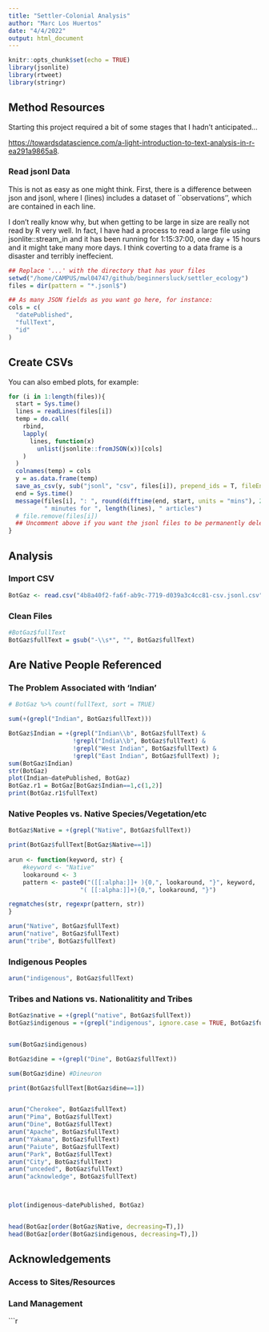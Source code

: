 ```yaml
---
title: "Settler-Colonial Analysis"
author: "Marc Los Huertos"
date: "4/4/2022"
output: html_document
---
```


```r
knitr::opts_chunk$set(echo = TRUE)
library(jsonlite)
library(rtweet)
library(stringr)
```

## Method Resources

Starting this project required a bit of some stages that I hadn't anticipated...

<https://towardsdatascience.com/a-light-introduction-to-text-analysis-in-r-ea291a9865a8>.

### Read jsonl Data

This is not as easy as one might think. First, there is a difference between json and jsonl, where l (lines) includes a dataset of ``observations'', which are contained in each line. 

I don't really know why, but when getting to be large in size are really not read by R very well. In fact, I have had a process to read a large file using jsonlite::stream_in and it has been running for 1:15:37:00, one day + 15 hours and it might take many more days. I think coverting to a data frame is a disaster and terribly ineffecient. 

```r
## Replace '...' with the directory that has your files
setwd("/home/CAMPUS/mwl04747/github/beginnersluck/settler_ecology")
files = dir(pattern = "*.jsonl$")

## As many JSON fields as you want go here, for instance:
cols = c(
  "datePublished",
  "fullText",
  "id"
)
```

## Create CSVs

You can also embed plots, for example:

```r
for (i in 1:length(files)){
  start = Sys.time()
  lines = readLines(files[i])
  temp = do.call(
    rbind, 
    lapply(
      lines, function(x)
        unlist(jsonlite::fromJSON(x))[cols]
    )
  )
  colnames(temp) = cols
  y = as.data.frame(temp)
  save_as_csv(y, sub("jsonl", "csv", files[i]), prepend_ids = T, fileEncoding = "UTF-8")
  end = Sys.time()
  message(files[i], ": ", round(difftime(end, start, units = "mins"), 2), 
          " minutes for ", length(lines), " articles")
  # file.remove(files[i])
  ## Uncomment above if you want the jsonl files to be permanently deleted (like if space is an issue)
}


```



## Analysis

### Import CSV
```r
BotGaz <- read.csv("4b8a40f2-fa6f-ab9c-7719-d039a3c4cc81-csv.jsonl.csv")

```

### Clean Files


```r
#BotGaz$fullText
BotGaz$fullText = gsub("-\\s*", "", BotGaz$fullText)


```

## Are Native People Referenced

### The Problem Associated with 'Indian'

```r
# BotGaz %>% count(fullText, sort = TRUE)

sum(+(grepl("Indian", BotGaz$fullText)))

BotGaz$Indian = +(grepl("Indian\\b", BotGaz$fullText) &
                  !grepl("India\\b", BotGaz$fullText) &
                  !grepl("West Indian", BotGaz$fullText) &
                  !grepl("East Indian", BotGaz$fullText) ); 
sum(BotGaz$Indian)
str(BotGaz)
plot(Indian~datePublished, BotGaz)
BotGaz.r1 = BotGaz[BotGaz$Indian==1,c(1,2)]
print(BotGaz.r1$fullText)

```

### Native Peoples vs. Native Species/Vegetation/etc


```r
BotGaz$Native = +(grepl("Native", BotGaz$fullText))

print(BotGaz$fullText[BotGaz$Native==1])
      
arun <- function(keyword, str) {
    #keyword <- "Native"
    lookaround <- 3
    pattern <- paste0("([[:alpha:]]+ ){0,", lookaround, "}", keyword, 
                    "( [[:alpha:]]+){0,", lookaround, "}")

regmatches(str, regexpr(pattern, str))
}

arun("Native", BotGaz$fullText)
arun("native", BotGaz$fullText)
arun("tribe", BotGaz$fullText)
```

### Indigenous Peoples

```r
arun("indigenous", BotGaz$fullText)
```

### Tribes and Nations vs. Nationalitity and Tribes

```r
BotGaz$native = +(grepl("native", BotGaz$fullText))
BotGaz$indigenous = +(grepl("indigenous", ignore.case = TRUE, BotGaz$fullText))


sum(BotGaz$indigenous)

BotGaz$dine = +(grepl("Dine", BotGaz$fullText))

sum(BotGaz$dine) #Dineuron

print(BotGaz$fullText[BotGaz$dine==1])


arun("Cherokee", BotGaz$fullText)
arun("Pima", BotGaz$fullText)
arun("Dine", BotGaz$fullText)
arun("Apache", BotGaz$fullText)
arun("Yakama", BotGaz$fullText)
arun("Paiute", BotGaz$fullText)
arun("Park", BotGaz$fullText)
arun("City", BotGaz$fullText)
arun("unceded", BotGaz$fullText)
arun("acknowledge", BotGaz$fullText)



plot(indigenous~datePublished, BotGaz)


head(BotGaz[order(BotGaz$Native, decreasing=T),])
head(BotGaz[order(BotGaz$indigenous, decreasing=T),])
```


## Acknowledgements

### Access to Sites/Resources

### Land Management

```r
